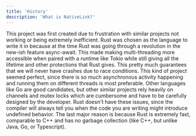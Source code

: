 ```yaml
---
title: 'History'
description: 'What is NativeLink?'
---
```


This project was first created due to frustration with similar projects not
working or being extremely inefficient. Rust was chosen as the language to
write it in because at the time Rust was going through a revolution in the
new-ish feature async-await. This made making multi-threading more accessible
when paired with a runtime like Tokio while still giving all the lifetime and
other protections that Rust gives. This pretty much guarantees that we will
never have crashes due to race conditions. This kind of project seemed perfect,
since there is so much asynchronous activity happening and running them on
different threads is most preferable. Other languages like Go are good
candidates, but other similar projects rely heavily on channels and mutex locks
which are cumbersome and have to be carefully designed by the developer. Rust
doesn't have these issues, since the compiler will always tell you when the code
you are writing might introduce undefined behavior. The last major reason is
because Rust is extremely fast, comparable to C++ and has no garbage collection
(like C++, but unlike Java, Go, or Typescript).
